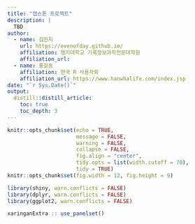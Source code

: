 ```yaml
---
title: "캡스톤 프로젝트"
description: |
  TBD
author:
  - name: 김민지
    url: https://evenofday.github.io/
    affiliation: 명지대학교 기록정보과학전문대학원
    affiliation_url:
  - name: 홍길동 
    affiliation: 한국 R 사용자회
    affiliation_url: https://www.hanwhalife.com/index.jsp    
date: "`r Sys.Date()`"
output: 
  distill::distill_article:
    toc: true
    toc_depth: 3  
---
```


```r
knitr::opts_chunk$set(echo = TRUE, 
                      message = FALSE, 
                      warning = FALSE, 
                      collapse = FALSE,
                      fig.align = "center",
                      tidy.opts = list(width.cutoff = 70), 
                      tidy = TRUE)
knitr::opts_chunk$set(fig.width = 12, fig.height = 9)

library(shiny, warn.conflicts = FALSE)
library(dplyr, warn.conflicts = FALSE)
library(ggplot2, warn.conflicts = FALSE)

xaringanExtra :: use_panelset()
```
